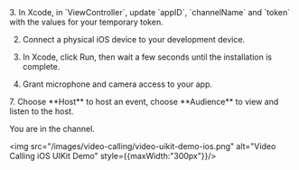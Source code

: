 <PlatformWrapper platform="ios">
3.  In Xcode, in `ViewController`, update `appID`, `channelName` and `token` with the values for your temporary token.

2.  Connect a physical iOS device to your development device.

3.  In Xcode, click Run, then wait a few seconds until the installation is complete.

4.  Grant microphone and camera access to your app.

<ProductWrapper product="interactive-live-streaming">
7. Choose **Host** to host an event, choose **Audience** to view and listen to the host.
</ProductWrapper>

You are in the channel.

<img src="/images/video-calling/video-uikit-demo-ios.png" alt="Video Calling iOS UIKit Demo" style={{maxWidth:"300px"}}/>

</PlatformWrapper>
